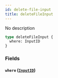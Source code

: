 ```yaml
---
id: delete-file-input
title: deleteFileInput
---
```


No description

```graphql
type deleteFileInput {
  where: InputID
}
```

### Fields

#### `where` ([`InputID`](/v1/inputs/input-id))
